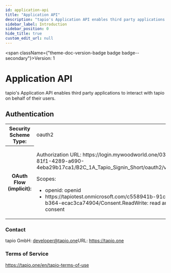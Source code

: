 ```yaml
---
id: application-api
title: "Application API"
description: "tapio's Application API enables third party applications to interact with tapio on behalf of their users."
sidebar_label: Introduction
sidebar_position: 0
hide_title: true
custom_edit_url: null
---
```



<span className={"theme-doc-version-badge badge badge--secondary"}>Version: 1</span>

# Application API



tapio's Application API enables third party applications to interact with tapio on behalf of their users.

<div style={{"marginBottom":"2rem"}}><h2 id={"authentication"} style={{"marginBottom":"1rem"}}>Authentication</h2><SchemaTabs className={"openapi-tabs__security-schemes"}><TabItem label={"OAuth 2.0: oauth2"} value={"oauth2"}><div><table><tbody><tr><th>Security Scheme Type:</th><td>oauth2</td></tr><tr><th>OAuth Flow (implicit):</th><td><p>Authorization URL: https://login.mywoodworld.one/03b4d4b8-81f1-4289-a690-4eba29b17ca1/B2C_1A_Tapio_Signin_Short/oauth2/v2.0/authorize</p><span>Scopes:</span><ul><li>openid: openid</li><li>https://tapiotest.onmicrosoft.com/c558941b-91c1-4f26-b364-ecac3ca74904/Consent.ReadWrite: read and write consent</li></ul></td></tr></tbody></table></div></TabItem></SchemaTabs></div><div style={{"display":"flex","flexDirection":"column","marginBottom":"var(--ifm-paragraph-margin-bottom)"}}><h3 style={{"marginBottom":"0.25rem"}}>Contact</h3><span>tapio GmbH: <a href={"mailto:developer@tapio.one"}>developer@tapio.one</a></span><span>URL: <a href={"https://tapio.one"}>https://tapio.one</a></span></div><div style={{"marginBottom":"var(--ifm-paragraph-margin-bottom)"}}><h3 style={{"marginBottom":"0.25rem"}}>Terms of Service</h3><a href={"https://tapio.one/en/tapio-terms-of-use"}>https://tapio.one/en/tapio-terms-of-use</a></div>
      